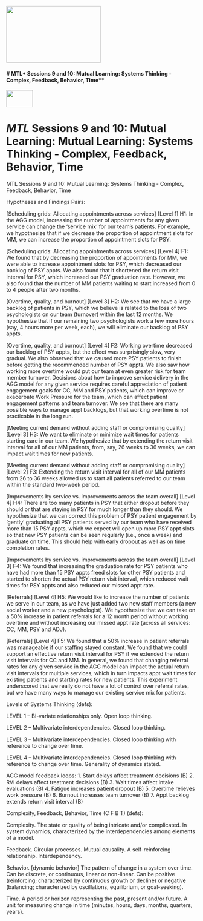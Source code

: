 <img src = "https://github.com/lzim/teampsd/blob/teampsd_style/mtl_logo/mtl_facilitate_sq_sm.png"
     height = "150" width = "250">  

#### *# *MTL* Sessions 9 and 10: Mutual Learning: Systems Thinking - Complex, Feedback, Behavior, Time**
<img src = "https://github.com/lzim/teampsd/blob/teampsd_style/mtl_logo/mtl_facilitate_sq_sm.png" height = "45" width = "70" style ="display: inline-block"/>


# *MTL* Sessions 9 and 10: Mutual Learning: Mutual Learning: Systems Thinking - Complex, Feedback, Behavior, Time

MTL Sessions 9 and 10: Mutual Learning: Systems Thinking - Complex, Feedback, Behavior, Time

Hypotheses and Findings Pairs:

[Scheduling grids: Allocating appointments across services] [Level 1]
H1: In the AGG model, increasing the number of appointments for any given service can change the 'service mix' for our team's patients. For example, we hypothesize that if we decrease the proportion of appointment slots for MM, we can increase the proportion of appointment slots for PSY.

[Scheduling grids: Allocating appointments across services] [Level 4]
F1: We found that by decreasing the proportion of appointments for MM, we were able to increase appointment slots for PSY, which decreased our backlog of PSY appts. We also found that it shortened the return visit interval for PSY, which increased our PSY graduation rate. However, we also found that the number of MM patients waiting to start increased from 0 to 4 people after two months. 

[Overtime, quality, and burnout] [Level 3]
H2: We see that we have a large backlog of patients in PSY, which we believe is related to the loss of two psychologists on our team (turnover) within the last 12 months. We hypothesize that if our remaining two psychologists work a few more hours (say, 4 hours more per week, each), we will eliminate our backlog of PSY appts. 

[Overtime, quality, and burnout]  [Level 4]
F2: Working overtime decreased our backlog of PSY appts, but the effect was surprisingly slow, very gradual. We also observed that we caused more PSY patients to finish before getting the recommended number of PSY appts. We also saw how working more overtime would put our team at even greater risk for team member turnover. Decisions about how to improve service delivery in the AGG model for any given service requires careful appreciation of patient engagement goals for CC, MM and PSY patients, which can improve or exacerbate Work Pressure for the team, which can affect patient engagement patterns and team turnover. We see that there are many possible ways to manage appt backlogs, but that working overtime is not practicable in the long run. 

[Meeting current demand without adding staff or compromising quality] [Level 3]
H3: We want to eliminate or minimize wait times for patients starting care in our team. We hypothesize that by extending the return visit interval for all of our MM patients, from, say, 26 weeks to 36 weeks, we can impact wait times for new patients. 

[Meeting current demand without adding staff or compromising quality] [Level 2]
F3: Extending the return visit interval for all of our MM patients from 26 to 36 weeks allowed us to start all patients referred to our team within the standard two-week period. 

[Improvements by service vs. improvements across the team overall] [Level 4]
H4: There are too many patients in PSY that either dropout before they should or that are staying in PSY for much longer than they should. We hypothesize that we can correct this problem of PSY patient engagement by ‘gently’ graduating all PSY patients served by our team who have received more than 15 PSY appts, which we expect will open up more PSY appt slots so that new PSY patients can be seen regularly (i.e., once a week) and graduate on time. This should help with early dropout as well as on time completion rates.

[Improvements by service vs. improvements across the team overall] [Level 3]
F4: We found that increasing the graduation rate for PSY patients who have had more than 15 PSY appts freed slots for other PSY patients and started to shorten the actual PSY return visit interval, which reduced wait times for PSY appts and also reduced our missed appt rate. 

[Referrals] [Level 4] 
H5: We would like to increase the number of patients we serve in our team, as we have just added two new staff members (a new social worker and a new psychologist). We hypothesize that we can take on a 50% increase in patient referrals for a 12 month period without working overtime and without increasing our missed appt rate (across all services: CC, MM, PSY and ADJ). 

[Referrals] [Level 4] 
F5: We found that a 50% increase in patient referrals was manageable if our staffing stayed constant. We found that we could support an effective return visit interval for PSY if we extended the return visit intervals for CC and MM. In general, we found that changing referral rates for any given service in the AGG model can impact the actual return visit intervals for multiple services, which in turn impacts appt wait times for existing patients and starting rates for new patients. This experiment underscored that we really do not have a lot of control over referral rates, but we have many ways to manage our existing service mix for patients.  

Levels of Systems Thinking (defs):

LEVEL 1 – Bi-variate relationships only. Open loop thinking.

LEVEL 2 – Multivariate interdependencies. Closed loop thinking.

LEVEL 3 – Multivariate interdependencies. Closed loop thinking with reference to change over time.

LEVEL 4 – Multivariate interdependencies. Closed loop thinking with reference to change over time. Generality of dynamics stated.


AGG model feedback loops:
1.	Start delays affect treatment decisions (B)
2.	RVI delays affect treatment decisions (B)
3.	Wait times affect intake evaluations (B)
4.	Fatigue increases patient dropout (B)
5.	Overtime relieves work pressure (B)
6.	Burnout increases team turnover (B) 
7.	Appt backlog extends return visit interval (B)



Complexity, Feedback, Behavior, Time (C F B T) (defs):

Complexity. The state or quality of being intricate and/or complicated. In system dynamics, characterized by the interdependencies among elements of a model.

Feedback. Circular processes. Mutual causality. A self-reinforcing relationship. Interdependency.

Behavior. [dynamic behavior] The pattern of change in a system over time. Can be discrete, or continuous, linear or non-linear. Can be positive (reinforcing; characterized by continuous growth or decline) or negative (balancing; characterized by oscillations, equilibrium, or goal-seeking).

Time. A period or horizon representing the past, present and/or future. A unit for measuring change in time (minutes, hours, days, months, quarters, years).
